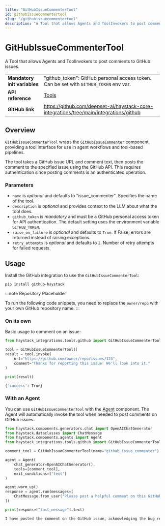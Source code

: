 ```yaml
---
title: "GitHubIssueCommenterTool"
id: githubissuecommentertool
slug: "/githubissuecommentertool"
description: "A Tool that allows Agents and ToolInvokers to post comments to GitHub issues."
---
```


# GitHubIssueCommenterTool

A Tool that allows Agents and ToolInvokers to post comments to GitHub issues.

|                              |                                                                                          |
| ---------------------------- | ---------------------------------------------------------------------------------------- |
| **Mandatory init variables** | "github_token": GitHub personal access token. Can be set with `GITHUB_TOKEN` env var.    |
| **API reference**            | [Tools](/reference/tools-api)                                                            |
| **GitHub link**              | https://github.com/deepset-ai/haystack-core-integrations/tree/main/integrations/github |

## Overview

`GitHubIssueCommenterTool` wraps the [`GitHubIssueCommenter`](../../pipeline-components/connectors/githubissuecommenter.mdx) component, providing a tool interface for use in agent workflows and tool-based pipelines.

The tool takes a GitHub issue URL and comment text, then posts the comment to the specified issue using the GitHub API. This requires authentication since posting comments is an authenticated operation.

### Parameters

- `name` is _optional_ and defaults to "issue_commenter". Specifies the name of the tool.
- `description` is _optional_ and provides context to the LLM about what the tool does.
- `github_token` is _mandatory_ and must be a GitHub personal access token for API authentication. The default setting uses the environment variable `GITHUB_TOKEN`.
- `raise_on_failure` is _optional_ and defaults to `True`. If False, errors are returned instead of raising exceptions.
- `retry_attempts` is _optional_ and defaults to `2`. Number of retry attempts for failed requests.

## Usage

Install the GitHub integration to use the `GitHubIssueCommenterTool`:

```shell
pip install github-haystack
```

:::note
Repository Placeholder

To run the following code snippets, you need to replace the `owner/repo` with your own GitHub repository name.
:::

### On its own

Basic usage to comment on an issue:

```python
from haystack_integrations.tools.github import GitHubIssueCommenterTool

tool = GitHubIssueCommenterTool()
result = tool.invoke(
    url="https://github.com/owner/repo/issues/123",
    comment="Thanks for reporting this issue! We'll look into it."
)

print(result)
```

```bash
{'success': True}
```

### With an Agent

You can use `GitHubIssueCommenterTool` with the [Agent](../../pipeline-components/agents-1/agent.mdx) component. The Agent will automatically invoke the tool when needed to post comments on GitHub issues.

```python
from haystack.components.generators.chat import OpenAIChatGenerator
from haystack.dataclasses import ChatMessage
from haystack.components.agents import Agent
from haystack_integrations.tools.github import GitHubIssueCommenterTool

comment_tool = GitHubIssueCommenterTool(name="github_issue_commenter")

agent = Agent(
    chat_generator=OpenAIChatGenerator(),
    tools=[comment_tool],
    exit_conditions=["text"]
)

agent.warm_up()
response = agent.run(messages=[
    ChatMessage.from_user("Please post a helpful comment on this GitHub issue: https://github.com/owner/repo/issues/123 acknowledging the bug report and mentioning that we're investigating")
])

print(response["last_message"].text)
```

```bash
I have posted the comment on the GitHub issue, acknowledging the bug report and mentioning that the team is investigating the problem. If you need anything else, feel free to ask!
```
